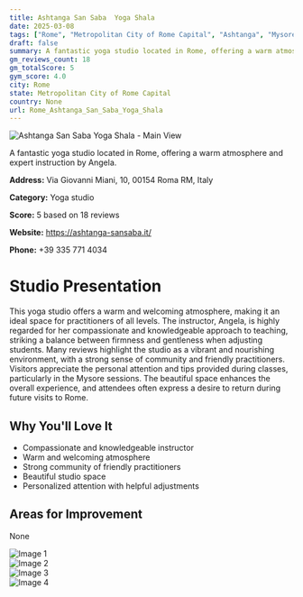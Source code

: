 ```yaml
---
title: Ashtanga San Saba  Yoga Shala
date: 2025-03-08
tags: ["Rome", "Metropolitan City of Rome Capital", "Ashtanga", "Mysore", "warm atmosphere", "community-focused", "Rome"]  
draft: false
summary: A fantastic yoga studio located in Rome, offering a warm atmosphere and expert instruction by Angela.
gm_reviews_count: 18
gm_totalScore: 5
gym_score: 4.0
city: Rome
state: Metropolitan City of Rome Capital
country: None
url: Rome_Ashtanga_San_Saba_Yoga_Shala
---
```


<div className="aspect-[16/9] relative my-8">
  <img 
    src="https://lh5.googleusercontent.com/p/AF1QipN6_9GcZMaHqrwfjj2l0Sq_D3t_fsZUIMUT5Ru2=w1920-h1080-k-no"
    alt="Ashtanga San Saba  Yoga Shala - Main View"
    className="object-cover absolute inset-0 w-full h-full rounded-lg"
  />
</div>

A fantastic yoga studio located in Rome, offering a warm atmosphere and expert instruction by Angela.

**Address:** Via Giovanni Miani, 10, 00154 Roma RM, Italy

**Category:** Yoga studio

**Score:** 5 based on 18 reviews

**Website:** https://ashtanga-sansaba.it/

**Phone:** +39 335 771 4034

# Studio Presentation

This yoga studio offers a warm and welcoming atmosphere, making it an ideal space for practitioners of all levels. The instructor, Angela, is highly regarded for her compassionate and knowledgeable approach to teaching, striking a balance between firmness and gentleness when adjusting students. Many reviews highlight the studio as a vibrant and nourishing environment, with a strong sense of community and friendly practitioners. Visitors appreciate the personal attention and tips provided during classes, particularly in the Mysore sessions. The beautiful space enhances the overall experience, and attendees often express a desire to return during future visits to Rome.


## Why You'll Love It

- Compassionate and knowledgeable instructor
- Warm and welcoming atmosphere
- Strong community of friendly practitioners
- Beautiful studio space
- Personalized attention with helpful adjustments

## Areas for Improvement

None

<div className="grid grid-cols-1 xl:grid-cols-2 gap-4 my-8">
<div className="aspect-[4/3] relative"><img src="https://lh5.googleusercontent.com/p/AF1QipP86_Tj_y1WOQVVqWHvKKTifKxmxFCmfS4XfV5r=w1920-h1080-k-no" alt="Image 1" className="object-cover absolute inset-0 w-full h-full rounded-lg" /></div>
<div className="aspect-[4/3] relative"><img src="https://lh5.googleusercontent.com/p/AF1QipOOZIpH1D5u1Rhh7acoixEASsgM9G9v0o31sN2m=w1920-h1080-k-no" alt="Image 2" className="object-cover absolute inset-0 w-full h-full rounded-lg" /></div>
<div className="aspect-[4/3] relative"><img src="https://lh5.googleusercontent.com/p/AF1QipNc5N029_kMWYO9BI1CTzhbrFLkRgoHPJOyV1Iq=w1920-h1080-k-no" alt="Image 3" className="object-cover absolute inset-0 w-full h-full rounded-lg" /></div>
<div className="aspect-[4/3] relative"><img src="https://lh5.googleusercontent.com/p/AF1QipMAXkiaTRlS39jmg2Go1Pv0aN70p4eqs5OgzxGB=w1920-h1080-k-no" alt="Image 4" className="object-cover absolute inset-0 w-full h-full rounded-lg" /></div>
</div>